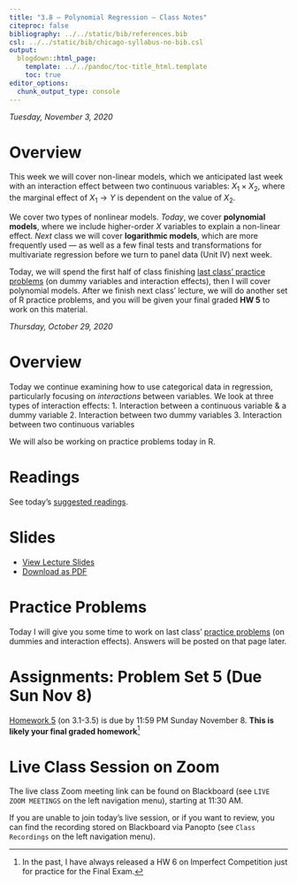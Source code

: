 ```yaml
---
title: "3.8 — Polynomial Regression — Class Notes"
citeproc: false
bibliography: ../../static/bib/references.bib
csl: ../../static/bib/chicago-syllabus-no-bib.csl
output:
  blogdown::html_page:
    template: ../../pandoc/toc-title_html.template
    toc: true
editor_options: 
  chunk_output_type: console
---
```


*Tuesday, November 3, 2020*

# Overview

This week we will cover non-linear models, which we anticipated last week with an interaction effect between two continuous variables: $X_1 \times X_2$, where the marginal effect of $X_1 \rightarrow Y$ is dependent on the value of $X_2$.

We cover two types of nonlinear models. *Today*, we cover **polynomial models**, where we include higher-order $X$ variables to explain a non-linear effect. *Next* class we will cover **logarithmic models**, which are more frequently used — as well as a few final tests and transformations for multivariate regression before we turn to panel data (Unit IV) next week.

Today, we will spend the first half of class finishing [last class’ practice problems](/r/3.7-r-practice) (on dummy variables and interaction effects), then I will cover polynomial models. After we finish next class’ lecture, we will do another set of R practice problems, and you will be given your final graded **HW 5** to work on this material. 

*Thursday, October 29, 2020*

# Overview

Today we continue examining how to use categorical data in regression, particularly focusing on *interactions* between variables. We look at three types of interaction effects:
1. Interaction between a continuous variable & a dummy variable
2. Interaction between two dummy variables
3. Interaction between two continuous variables

We will also be working on practice problems today in R.

# Readings

See today’s [suggested readings](/reading/3.8-reading).

# Slides

- [<i class="fas fa-chalkboard-teacher"></i> View Lecture Slides](/slides/3.8-slides.html)
- [<i class="fas fa-file-pdf"></i> Download as PDF](/slides/3.8-slides.pdf)

# Practice Problems

Today I will give you some time to work on last class’ [practice problems](/r/3.7-r-practice) (on dummies and interaction effects). Answers will be posted on that page later.

# Assignments: Problem Set 5 (Due Sun Nov 8)

[Homework 5](/assignment/05-problem-set) (on 3.1-3.5) is due by 11:59 PM Sunday November 8. **This is likely your final graded homework**^[In the past, I have always released a HW 6 on Imperfect Competition just for practice for the Final Exam.]

# Live Class Session on Zoom

The live class <i class="fas fa-video"></i> Zoom meeting link can be found on Blackboard (see `LIVE ZOOM MEETINGS` on the left navigation menu), starting at 11:30 AM.

If you are unable to join today's live session, or if you want to review, you can find the recording stored on Blackboard via Panopto (see `Class Recordings` on the left navigation menu).
